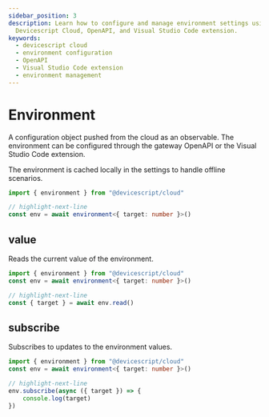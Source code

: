 ```yaml
---
sidebar_position: 3
description: Learn how to configure and manage environment settings using
  Devicescript Cloud, OpenAPI, and Visual Studio Code extension.
keywords:
  - devicescript cloud
  - environment configuration
  - OpenAPI
  - Visual Studio Code extension
  - environment management
---
```

# Environment

A configuration object pushed from the cloud as an observable. The environment can be configured
through the gateway OpenAPI or the Visual Studio Code extension.

The environment is cached locally in the settings to handle offline scenarios.

```ts
import { environment } from "@devicescript/cloud"

// highlight-next-line
const env = await environment<{ target: number }>()
```

## value

Reads the current value of the environment.

```ts
import { environment } from "@devicescript/cloud"
const env = await environment<{ target: number }>()

// highlight-next-line
const { target } = await env.read()
```

## subscribe

Subscribes to updates to the environment values.

```ts
import { environment } from "@devicescript/cloud"
const env = await environment<{ target: number }>()

// highlight-next-line
env.subscribe(async ({ target }) => {
    console.log(target)
})
```

